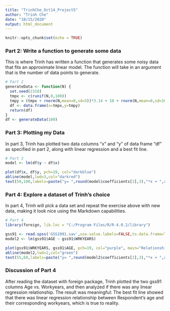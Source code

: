 ```yaml
---
title: "TrinhChe_Oct14_Project5"
author: "Trinh Che"
date: "10/15/2020"
output: html_document
---
```


```r
knitr::opts_chunk$set(echo = TRUE)
```
### Part 2: Write a function to generate some data

This is where Trinh has written a function that generates some noisy data that fits an approximate linear model. The function will take in an argument that is the number of data points to generate.

```r
# Part 2
generateData <- function(N) {
  set.seed(2310)
  tmpx <- c(runif(N,0,100))
  tmpy = (tmpx + rnorm(N,mean=0,sd=5))*3.14 + 10 + rnorm(N,mean=0,sd=10)
  df <- data.frame(x=tmpx,y=tmpy)
  return(df)
}
df <- generateData(100)

```
### Part 3: Plotting my Data

In part 3, Trinh has plotted two data columns "x" and "y" of data frame "df" as specified in part 2, along with linear regression and a best fit line.

```r
# Part 3
model <- lm(df$y ~ df$x)

plot(df$x, df$y, pch=19, col="darkblue")
abline(model,lwd=3,col="darkred")
text(50,100,labels=paste("y= ",round(model$coefficients[2],3),"*x + ",round(model$coefficients[1])))
```



### Part 4: Explore a dataset of Trinh's choice

In part 4, Trinh will pick a data set and repeat the exercise above with new data, making it look nice using the Markdown capabilities.

```r
# Part 4
library(foreign, lib.loc = "C:/Program Files/R/R-4.0.2/library")

gss91 <- read.spss('GSS1991.sav',use.value.labels=FALSE,to.data.frame=TRUE,trim_values=TRUE)
model2 <- lm(gss91$AGE ~ gss91$WRKYEARS)

plot(gss91$WRKYEARS, gss91$AGE, pch=19, col="purple", main="Relationship between Respondent's Age and Workyears in GSS1991 dataset")
abline(model2,lwd=2,col="green")
text(55,60,labels=paste("y= ",round(model2$coefficients[2],3),"*x + ",round(model2$coefficients[1])))


```


### Discussion of Part 4

After reading the dataset with foreign package, Trinh plotted the two gss91 columns Age vs. Workyears, and then analyzed if there was any linear regression relationship. The result was meaningful: The best fit line showed that there was linear regression relationship between Respondent's age and their corresponding workyears, which is true to reality. 

